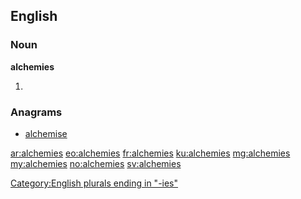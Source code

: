 ==English==

===Noun===
'''alchemies'''

# {{plural of|alchemy}}

===Anagrams===
* [[alchemise#English|alchemise]]

[[Category:English plurals ending in "-ies"]]

[[ar:alchemies]]
[[eo:alchemies]]
[[fr:alchemies]]
[[ku:alchemies]]
[[mg:alchemies]]
[[my:alchemies]]
[[no:alchemies]]
[[sv:alchemies]]